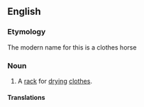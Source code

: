 ==English==

===Etymology===
{{rfe}}
The modern name for this is a clothes horse

===Noun===
{{en-noun|sg=[[clothes]] [[maiden]]}}

# A [[rack]] for [[dry]]ing [[clothes]].

====Translations====
{{trans-see|rack for drying clothes|clotheshorse}}